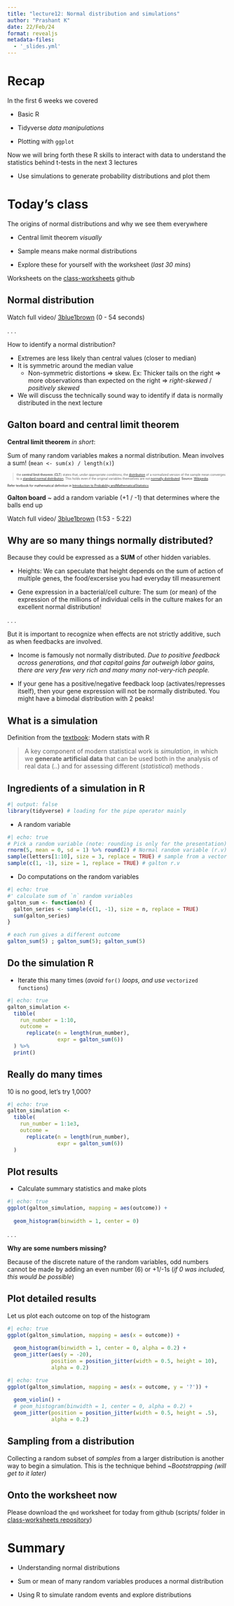 ```yaml
---
title: "lecture12: Normal distribution and simulations"
author: "Prashant K"
date: 22/Feb/24
format: revealjs
metadata-files: 
  - '_slides.yml'
---
```


# Recap

In the first 6 weeks we covered

-   Basic R

-   Tidyverse *data manipulations*

-   Plotting with `ggplot`

Now we will bring forth these R skills to interact with data to understand the statistics behind t-tests in the next 3 lectures

-   Use simulations to generate probability distributions and plot them

# Today's class

The origins of normal distributions and why we see them everywhere

-   Central limit theorem *visually*

-   Sample means make normal distributions

-   Explore these for yourself with the worksheet (*last 30 mins*)

Worksheets on the [class-worksheets](https://github.com/BIOS-538/class-worksheets/) github

## Normal distribution

Watch full video/ [3blue1brown](https://www.youtube.com/watch?v=zeJD6dqJ5lo) (0 - 54 seconds)

. . .

How to identify a normal distribution?

-   Extremes are less likely than central values (closer to median)
-   It is symmetric around the median value
    -   Non-symmetric distortions =\> skew. Ex: Thicker tails on the right =\> more observations than expected on the right =\> *right-skewed* / *positively skewed*
-   We will discuss the technically sound way to identify if data is normally distributed in the next lecture

## Galton board and central limit theorem

**Central limit theorem** *in short*:

Sum of many random variables makes a normal distribution. Mean involves a sum! (`mean <- sum(x) / length(x)`)

::: {.fragment style="font-size: 50%;"}
> the **central limit theorem** (**CLT**) states that, *under appropriate conditions*, the [distribution](https://en.wikipedia.org/wiki/Probability_distribution "Probability distribution") of a normalized version of the sample mean converges to a [standard normal distribution](https://en.wikipedia.org/wiki/Normal_distribution#Standard_normal_distribution "Normal distribution"). This holds even if the original variables themselves are not [normally distributed](https://en.wikipedia.org/wiki/Normal_distribution "Normal distribution"). **Source**: [Wikipedia](https://en.wikipedia.org/wiki/Central_limit_theorem).

Refer textbook for mathematical definition in [Introduction to Probability and](https://math.libretexts.org/Courses/Queens_College/Introduction_to_Probability_and_Mathematical_Statistics)[Mathematical](https://math.libretexts.org/Courses/Queens_College/Introduction_to_Probability_and_Mathematical_Statistics/12%3A_Week_12/12.01%3A_The_Central_Limit_Theorem)[Statistics](https://math.libretexts.org/Courses/Queens_College/Introduction_to_Probability_and_Mathematical_Statistics)
:::

**Galton board** \~ add a random variable (+1 / -1) that determines where the balls end up

Watch full video/ [3blue1brown](https://www.youtube.com/watch?v=zeJD6dqJ5lo) (1:53 - 5:22)

## Why are so many things normally distributed? {.smaller}

Because they could be expressed as a **SUM** of other hidden variables.

-   Heights: We can speculate that height depends on the sum of action of multiple genes, the food/excersise you had everyday till measurement

-   Gene expression in a bacterial/cell culture: The sum (or mean) of the expression of the millions of individual cells in the culture makes for an excellent normal distribution!

. . .

But it is important to recognize when effects are not strictly additive, such as when feedbacks are involved.

-   Income is famously not normally distributed. *Due to positive feedback across generations, and that capital gains far outweigh labor gains, there are very few very rich and many many not-very-rich people.*

-   If your gene has a positive/negative feedback loop (activates/represses itself), then your gene expression will not be normally distributed. You might have a bimodal distribution with 2 peaks!

## What is a simulation

Definition from the [textbook](https://modernstatisticswithr.com/modchapter.html#simulation): Modern stats with R

> A key component of modern statistical work is *simulation*, in which we **generate artificial data** that can be used both in the analysis of real data (..) and for assessing different (*statistical*) methods .

## Ingredients of a simulation in R {.smaller}

```r
#| output: false
library(tidyverse) # loading for the pipe operator mainly
```

-   A random variable

```r
#| echo: true
# Pick a random variable (note: rounding is only for the presentation)
rnorm(5, mean = 0, sd = 1) %>% round(2) # Normal random variable (r.v)
sample(letters[1:10], size = 3, replace = TRUE) # sample from a vector
sample(c(1, -1), size = 1, replace = TRUE) # galton r.v
```

-   Do computations on the random variables

```r
#| echo: true
#' calculate sum of `n` random variables
galton_sum <- function(n) {
  galton_series <- sample(c(1, -1), size = n, replace = TRUE)
  sum(galton_series)
}

# each run gives a different outcome
galton_sum(5) ; galton_sum(5); galton_sum(5)
```

## Do the simulation R

-   Iterate this many times (*avoid* `for()` *loops, and use* `vectorized functions`)

```r
#| echo: true
galton_simulation <- 
  tibble(
    run_number = 1:10,
    outcome = 
      replicate(n = length(run_number), 
                expr = galton_sum(6))
  ) %>% 
  print()
```

## Really do many times

10 is no good, let's try 1,000?

```r
#| echo: true
galton_simulation <- 
  tibble(
    run_number = 1:1e3,
    outcome = 
      replicate(n = length(run_number), 
                expr = galton_sum(6))
  )
```

## Plot results

-   Calculate summary statistics and make plots

```r
#| echo: true
ggplot(galton_simulation, mapping = aes(outcome)) +
  
  geom_histogram(binwidth = 1, center = 0)
```

. . .

**Why are some numbers missing?**

Because of the discrete nature of the random variables, odd numbers cannot be made by adding an even number (6) or +1/-1s (*if 0 was included, this would be possible*)

## Plot detailed results

Let us plot each outcome on top of the histogram

```r
#| echo: true
ggplot(galton_simulation, mapping = aes(x = outcome)) +
  
  geom_histogram(binwidth = 1, center = 0, alpha = 0.2) + 
  geom_jitter(aes(y = -20), 
              position = position_jitter(width = 0.5, height = 10),
              alpha = 0.2)
```

```r
#| echo: true
ggplot(galton_simulation, mapping = aes(x = outcome, y = '?')) +
  
  geom_violin() + 
  # geom_histogram(binwidth = 1, center = 0, alpha = 0.2) + 
  geom_jitter(position = position_jitter(width = 0.5, height = .5),
              alpha = 0.2)

```

## Sampling from a distribution

Collecting a random subset of *samples* from a larger distribution is another way to begin a simulation. This is the technique behind \~*Bootstrapping (will get to it later)*

## Onto the worksheet now

Please download the `qmd` worksheet for today from github (scripts/ folder in [class-worksheets repository](https://github.com/BIOS-538/class-worksheets/))

# Summary

-   Understanding normal distributions

-   Sum or mean of many random variables produces a normal distribution

-   Using R to simulate random events and explore distributions
